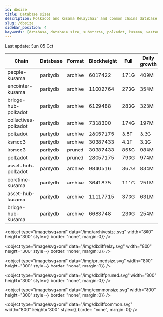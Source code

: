 ```yaml
---
id: dbsize
title: Database sizes
description: Polkadot and Kusama Relaychain and common chains database sizes
slug: /dbsize
sidebar_position: 4
keywords: [database, database size, substrate, polkadot, kusama, westend]
---
```



Last update: Sun 05 Oct

| Chain    | Database   | Format | Blockheight | Full         | Daily growth |
| ------------------------| ----------- | -------- | ------- | ---------- | ----- | 
| people-kusama | paritydb | archive | 6017422 | 171G | 409M |
| encointer-kusama | paritydb | archive | 11002764 | 273G | 354M |
| bridge-hub-polkadot | paritydb | archive | 6129488 | 283G | 323M |
| collectives-polkadot | paritydb | archive | 7318300 | 174G | 197M |
| polkadot | paritydb | archive | 28057175 | 3.5T | 3.3G |
| ksmcc3 | paritydb | archive | 30387433 | 4.1T | 3.1G |
| ksmcc3 | paritydb | pruned | 30387433 | 855G | 984M |
| polkadot | paritydb | pruned | 28057175 | 793G | 974M |
| asset-hub-polkadot | paritydb | archive | 9840516 | 367G | 834M |
| coretime-kusama | paritydb | archive | 3641875 | 111G | 251M |
| asset-hub-kusama | paritydb | archive | 11117715 | 373G | 631M |
| bridge-hub-kusama | paritydb | archive | 6683748 | 230G | 254M |
<object type="image/svg+xml" data="/img/archivesize.svg" width="800" height="300" style={{ border: "none", margin: 0}} />

<object type="image/svg+xml" data="/img/dbdiffrelay.svg" width="800" height="300" style={{ border: "none", margin: 0}} />

<object type="image/svg+xml" data="/img/prunedsize.svg" width="800" height="300" style={{ border: "none", margin: 0}} />

<object type="image/svg+xml" data="/img/dbdiffpruned.svg" width="800" height="300" style={{ border: "none", margin: 0}} />

<object type="image/svg+xml" data="/img/commonsize.svg" width="800" height="300" style={{ border: "none", margin: 0}} />

<object type="image/svg+xml" data="/img/dbdiffcommon.svg" width="800" height="300" style={{ border: "none", margin: 0}} />
